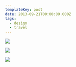 ```yaml
---
templateKey: post
date: 2013-09-21T00:00:00.000Z
tags:
  - design
  - travel
---
```

![](../../assets/art/20130921-scan-1.jpg)

![](../../assets/art/20130921-scan-2.jpg)

![](../../assets/art/20130921-scan-3.jpg)

